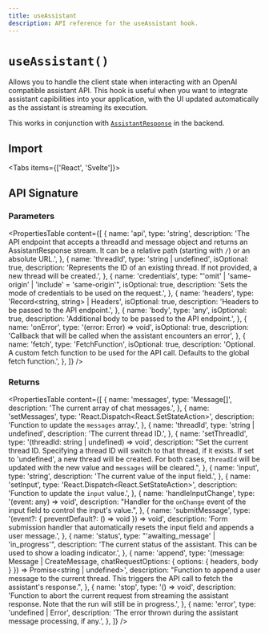 ```yaml
---
title: useAssistant
description: API reference for the useAssistant hook.
---
```


# `useAssistant()`

Allows you to handle the client state when interacting with an OpenAI compatible assistant API.
This hook is useful when you want to integrate assistant capibilities into your application,
with the UI updated automatically as the assistant is streaming its execution.

This works in conjunction with [`AssistantResponse`](./assistant-response) in the backend.

## Import

<Tabs items={['React', 'Svelte']}>
  <Tab>
    <Snippet
      text="import { useAssistant } from '@ai-toolkit/react'"
      dark
      prompt={false}
    />
  </Tab>
  <Tab>
    <Snippet
      text="import { useAssistant } from '@ai-toolkit/svelte'"
      dark
      prompt={false}
    />
  </Tab>
</Tabs>

## API Signature

### Parameters

<PropertiesTable
  content={[
    {
      name: 'api',
      type: 'string',
      description:
        'The API endpoint that accepts a threadId and message object and returns an AssistantResponse stream. It can be a relative path (starting with `/`) or an absolute URL.',
    },
    {
      name: 'threadId',
      type: 'string | undefined',
      isOptional: true,
      description:
        'Represents the ID of an existing thread. If not provided, a new thread will be created.',
    },
    {
      name: 'credentials',
      type: "'omit' | 'same-origin' | 'include' = 'same-origin'",
      isOptional: true,
      description: 'Sets the mode of credentials to be used on the request.',
    },
    {
      name: 'headers',
      type: 'Record<string, string> | Headers',
      isOptional: true,
      description: 'Headers to be passed to the API endpoint.',
    },
    {
      name: 'body',
      type: 'any',
      isOptional: true,
      description: 'Additional body to be passed to the API endpoint.',
    },
    {
      name: 'onError',
      type: '(error: Error) => void',
      isOptional: true,
      description:
        'Callback that will be called when the assistant encounters an error',
    },
    {
      name: 'fetch',
      type: 'FetchFunction',
      isOptional: true,
      description:
        'Optional. A custom fetch function to be used for the API call. Defaults to the global fetch function.',
    },
  ]}
/>

### Returns

<PropertiesTable
  content={[
    {
      name: 'messages',
      type: 'Message[]',
      description: 'The current array of chat messages.',
    },
    {
      name: 'setMessages',
      type: 'React.Dispatch<React.SetStateAction<Message>>',
      description: 'Function to update the `messages` array.',
    },
    {
      name: 'threadId',
      type: 'string | undefined',
      description: 'The current thread ID.',
    },
    {
      name: 'setThreadId',
      type: '(threadId: string | undefined) => void',
      description:
        "Set the current thread ID. Specifying a thread ID will switch to that thread, if it exists. If set to 'undefined', a new thread will be created. For both cases, `threadId` will be updated with the new value and `messages` will be cleared.",
    },
    {
      name: 'input',
      type: 'string',
      description: 'The current value of the input field.',
    },
    {
      name: 'setInput',
      type: 'React.Dispatch<React.SetStateAction<string>>',
      description: 'Function to update the `input` value.',
    },
    {
      name: 'handleInputChange',
      type: '(event: any) => void',
      description:
        "Handler for the `onChange` event of the input field to control the input's value.",
    },
    {
      name: 'submitMessage',
      type: '(event?: { preventDefault?: () => void }) => void',
      description:
        'Form submission handler that automatically resets the input field and appends a user message.',
    },
    {
      name: 'status',
      type: "'awaiting_message' | 'in_progress'",
      description:
        'The current status of the assistant. This can be used to show a loading indicator.',
    },
    {
      name: 'append',
      type: '(message: Message | CreateMessage, chatRequestOptions: { options: { headers, body } }) => Promise<string | undefined>',
      description:
        "Function to append a user message to the current thread. This triggers the API call to fetch the assistant's response.",
    },
    {
      name: 'stop',
      type: '() => void',
      description:
        'Function to abort the current request from streaming the assistant response. Note that the run will still be in progress.',
    },
    {
      name: 'error',
      type: 'undefined | Error',
      description:
        'The error thrown during the assistant message processing, if any.',
    },
  ]}
/>
